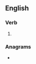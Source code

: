 ==English==

===Verb===
{{head|en|verb form}}

# {{en-third-person singular of|rebook}}

===Anagrams===
* {{anagrams|en|a=bekoors|Brookes|bookers|brookes}}